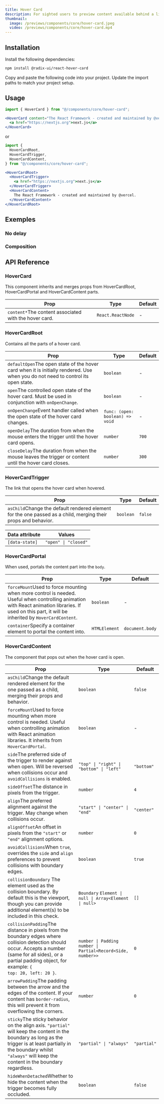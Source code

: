 ```yaml
---
title: Hover Card
description: For sighted users to preview content available behind a link.
thumbnail:
  image: /previews/components/core/hover-card.jpeg
  video: /previews/components/core/hover-card.mp4
---
```


<ComponentPreview name="demos/components/core/hover-card/default" />

## Installation

<Steps>
  <Step>Install the following dependencies:</Step>

```bash
npm install @radix-ui/react-hover-card
```

  <Step>Copy and paste the following code into your project.</Step>
  <ComponentSource name="components/core/default/hover-card" />
  <Step>Update the import paths to match your project setup.</Step>
</Steps>

## Usage

```jsx
import { HoverCard } from "@/components/core/hover-card";
```

```jsx
<HoverCard content="The React Framework - created and maintained by @vercel">
  <a href="https://nextjs.org">next.js</a>
</HoverCard>
```

or

```jsx
import {
  HoverCardRoot,
  HoverCardTrigger,
  HoverCardContent,
} from "@/components/core/hover-card";
```

```jsx
<HoverCardRoot>
  <HoverCardTrigger>
    <a href="https://nextjs.org">next.js</a>
  </HoverCardTrigger>
  <HoverCardContent>
    The React Framework - created and maintained by @vercel.
  </HoverCardContent>
</HoverCardRoot>
```

## Exemples

### No delay

<ComponentPreview name="demos/components/core/hover-card/no-delay" />

### Composition

<ComponentPreview name="demos/components/core/hover-card/composition" />

## API Reference

### HoverCard

This component inherits and merges props from HoverCardRoot, HoverCardPortal and HoverCardContent parts.

| Prop                                                               | Type              | Default |
| ------------------------------------------------------------------ | ----------------- | ------- |
| `content*`<Info>The content associated with the hover card.</Info> | `React.ReactNode` | -       |

### HoverCardRoot

Contains all the parts of a hover card.

| Prop                                                                                                                                          | Type                            | Default |
| --------------------------------------------------------------------------------------------------------------------------------------------- | ------------------------------- | ------- |
| `defaultOpen`<Info>The open state of the hover card when it is initially rendered. Use when you do not need to control its open state.</Info> | `boolean`                       | -       |
| `open`<Info>The controlled open state of the hover card. Must be used in conjunction with <Code>onOpenChange</Code>.</Info>                   | `boolean`                       | -       |
| `onOpenChange`<Info>Event handler called when the open state of the hover card changes.</Info>                                                | `func: (open: boolean) => void` | -       |
| `openDelay`<Info>The duration from when the mouse enters the trigger until the hover card opens.</Info>                                       | `number`                        | `700`   |
| `closeDelay`<Info>The duration from when the mouse leaves the trigger or content until the hover card closes.</Info>                          | `number`                        | `300`   |

### HoverCardTrigger

The link that opens the hover card when hovered.

| Prop                                                                                                                       | Type      | Default |
| -------------------------------------------------------------------------------------------------------------------------- | --------- | ------- |
| `asChild`<Info>Change the default rendered element for the one passed as a child, merging their props and behavior.</Info> | `boolean` | `false` |

| Data attribute | Values               |
| -------------- | -------------------- |
| `[data-state]` | `"open" \| "closed"` |

### HoverCardPortal

When used, portals the content part into the `body`.

| Prop                                                                                                                                                                                                                        | Type          | Default         |
| --------------------------------------------------------------------------------------------------------------------------------------------------------------------------------------------------------------------------- | ------------- | --------------- |
| `forceMount`<Info>Used to force mounting when more control is needed. Useful when controlling animation with React animation libraries. If used on this part, it will be inherited by <Code>HoverCardContent</Code>.</Info> | `boolean`     | -               |
| `container`<Info>Specify a container element to portal the content into.</Info>                                                                                                                                             | `HTMLElement` | `document.body` |

### HoverCardContent

The component that pops out when the hover card is open.

| Prop                                                                                                                                                                                                                                                                 | Type                                                                                    | Default     |
| -------------------------------------------------------------------------------------------------------------------------------------------------------------------------------------------------------------------------------------------------------------------- | --------------------------------------------------------------------------------------- | ----------- |
| `asChild`<Info>Change the default rendered element for the one passed as a child, merging their props and behavior.</Info>                                                                                                                                           | `boolean`                                                                               | `false`     |
| `forceMount`<Info>Used to force mounting when more control is needed. Useful when controlling animation with React animation libraries. It inherits from <Code>HoverCardPortal</Code>.</Info>                                                                          | `boolean`                                                                               | -           |
| `side`<Info>The preferred side of the trigger to render against when open. Will be reversed when collisions occur and <Code>avoidCollisions</Code> is enabled.</Info>                                                                                                | `"top" \| "right" \| "bottom" \| "left"`                                                | `"bottom"`     |
| `sideOffset`<Info>The distance in pixels from the trigger.</Info>                                                                                                                                                                                                    | `number`                                                                                | `4`         |
| `align`<Info>The preferred alignment against the trigger. May change when collisions occur.</Info>                                                                                                                                                                   | `"start" \| "center" \| "end"`                                                          | `"center"`  |
| `alignOffset`<Info>An offset in pixels from the <Code>"start"</Code> or <Code>"end"</Code> alignment options.</Info>                                                                                                                                                 | `number`                                                                                | `0`         |
| `avoidCollisions`<Info>When <Code>true</Code>, overrides the <Code>side</Code> and <Code>align</Code> preferences to prevent collisions with boundary edges.</Info>                                                                                                  | `boolean`                                                                               | `true`      |
| `collisionBoundary` <Info>The element used as the collision boundary. By default this is the viewport, though you can provide additional element(s) to be included in this check.</Info>                                                                             | `Boundary` <Info><Code>Element \| null \| Array\<Element \| null></Code></Info>         | `[]`        |
| `collisionPadding`<Info>The distance in pixels from the boundary edges where collision detection should occur. Accepts a number (same for all sides), or a partial padding object, for example: <Code>\{ top: 20, left: 20 }</Code>.</Info>                          | `number \| Padding` <Info><Code>number \| Partial\<Record\<Side, number>></Code></Info> | `0`         |
| `arrowPadding`<Info>The padding between the arrow and the edges of the content. If your content has <Code>border-radius</Code>, this will prevent it from overflowing the corners.</Info>                                                                            | `number`                                                                                | `0`         |
| `sticky`<Info>The sticky behavior on the align axis. <Code>"partial"</Code> will keep the content in the boundary as long as the trigger is at least partially in the boundary whilst <Code>"always"</Code> will keep the content in the boundary regardless.</Info> | `"partial" \| "always"`                                                                 | `"partial"` |
| `hideWhenDetached`<Info>Whether to hide the content when the trigger becomes fully occluded.</Info>                                                                                                                                                                  | `boolean`                                                                               | `false`     |
